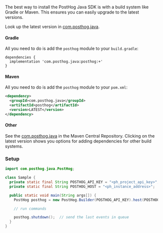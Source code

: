 The best way to install the PostHog Java SDK is with a build system like Gradle or Maven. This ensures you can easily upgrade to the latest versions.

Look up the latest version in [com.posthog.java](https://search.maven.org/artifact/com.posthog.java/posthog).

#### Gradle

All you need to do is add the `posthog` module to your `build.gradle`:

```
dependencies {
  implementation 'com.posthog.java:posthog:+'
}
```

#### Maven

All you need to do is add the `posthog` module to your `pom.xml`:

```xml file=pom.xml
<dependency>
  <groupId>com.posthog.java</groupId>
  <artifactId>posthog</artifactId>
  <version>LATEST</version>
</dependency>
```

#### Other

See the [com.posthog.java](https://search.maven.org/artifact/com.posthog.java/posthog) in the Maven Central Repository. Clicking on the latest version shows you options for adding dependencies for other build systems.

### Setup

```java
import com.posthog.java.PostHog;

class Sample {
  private static final String POSTHOG_API_KEY = "<ph_project_api_key>";
  private static final String POSTHOG_HOST = "<ph_instance_address>";

  public static void main(String args[]) {
    PostHog posthog = new PostHog.Builder(POSTHOG_API_KEY).host(POSTHOG_HOST).build();

    // run commands

    posthog.shutdown();  // send the last events in queue
  }
}
```

